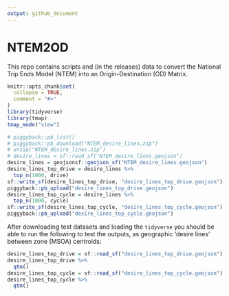 ```yaml
---
output: github_document
---
```


# NTEM2OD

This repo contains scripts and (in the releases) data to convert the National Trip Ends Model (NTEM) into an Origin-Destination (OD) Matrix.

<!-- README.md is generated from README.Rmd. Please edit that file -->

```r
knitr::opts_chunk$set(
  collapse = TRUE,
  comment = "#>"
)
library(tidyverse)
library(tmap)
tmap_mode("view")
```

```r
# piggyback::pb_list()
# piggyback::pb_download("NTEM_desire_lines.zip")
# unzip("NTEM_desire_lines.zip")
# desire_lines = sf::read_sf("NTEM_desire_lines.geojson")
desire_lines = geojsonsf::geojson_sf("NTEM_desire_lines.geojson")
desire_lines_top_drive = desire_lines %>% 
  top_n(1000, drive)
sf::write_sf(desire_lines_top_drive, "desire_lines_top_drive.geojson")
piggyback::pb_upload("desire_lines_top_drive.geojson")
desire_lines_top_cycle = desire_lines %>% 
  top_n(1000, cycle)
sf::write_sf(desire_lines_top_cycle, "desire_lines_top_cycle.geojson")
piggyback::pb_upload("desire_lines_top_cycle.geojson")
```

After downloading test datasets and loading the `tidyverse` you should be able to run the following to test the outputs, as geographic 'desire lines' between zone (MSOA) centroids:


```r
desire_lines_top_drive = sf::read_sf("desire_lines_top_drive.geojson")
desire_lines_top_drive %>% 
  qtm()
desire_lines_top_cycle = sf::read_sf("desire_lines_top_cycle.geojson")
desire_lines_top_cycle %>% 
  qtm()
```

